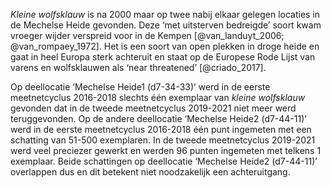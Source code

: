 *Kleine wolfsklauw* is na 2000 maar op twee nabij elkaar gelegen locaties in de Mechelse Heide gevonden.
Deze 'met uitsterven bedreigde' soort kwam vroeger wijder verspreid voor in de Kempen [@van_landuyt_2006; @van_rompaey_1972].
Het is een soort van open plekken in droge heide en gaat in heel Europa sterk achteruit en staat op de Europese Rode Lijst van varens en wolfsklauwen als 'near threatened' [@criado_2017].

Op deellocatie 'Mechelse Heide1 (d7-34-33)' werd in de eerste meetnetcyclus 2016-2018 slechts één exemplaar van *kleine wolfsklauw* gevonden dat in de tweede meetnetcyclus 2019-2021 niet meer werd teruggevonden.
Op de andere deellocatie 'Mechelse Heide2 (d7-44-11)' werd in de eerste meetnetcyclus 2016-2018 één punt ingemeten met een schatting van 51-500 exemplaren.
In de tweede meetnetcyclus 2019-2021 werd veel preciezer gewerkt en werden 96 punten ingemeten met telkens 1 exemplaar.
Beide schattingen op deellocatie 'Mechelse Heide2 (d7-44-11)' overlappen dus en dit betekent niet noodzakelijk een achteruitgang.
